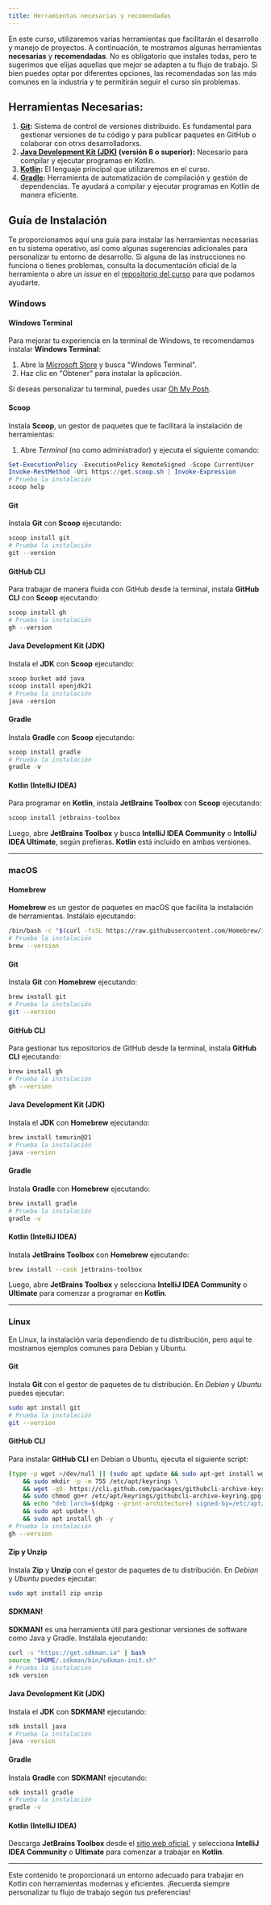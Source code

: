 ```yaml
---
title: Herramientas necesarias y recomendadas
---
```



<ReadingTime />

En este curso, utilizaremos varias herramientas que facilitarán el desarrollo y manejo de proyectos. A continuación, te mostramos algunas herramientas **necesarias** y **recomendadas**. No es obligatorio que instales todas, pero te sugerimos que elijas aquellas que mejor se adapten a tu flujo de trabajo. Si bien puedes optar por diferentes opciones, las recomendadas son las más comunes en la industria y te permitirán seguir el curso sin problemas.

## Herramientas Necesarias:

1. **[Git](https://git-scm.com/):** Sistema de control de versiones distribuido. Es fundamental para gestionar versiones de tu código y para publicar paquetes en GitHub o colaborar con otrxs desarrolladorxs.
2. **[Java Development Kit (JDK)](https://www.java.com/es/) (versión 8 o superior):** Necesario para compilar y ejecutar programas en Kotlin.
3. **[Kotlin](https://kotlinlang.org/):** El lenguaje principal que utilizaremos en el curso.
4. **[Gradle](https://gradle.org/):** Herramienta de automatización de compilación y gestión de dependencias. Te ayudará a compilar y ejecutar programas en Kotlin de manera eficiente.

## Guía de Instalación

Te proporcionamos aquí una guía para instalar las herramientas necesarias en tu sistema operativo, así como algunas sugerencias adicionales para personalizar tu entorno de desarrollo. Si alguna de las instrucciones no funciona o tienes problemas, consulta la documentación oficial de la herramienta o abre un *issue* en el [repositorio del curso](https://github.com/r8vnhill/dibs) para que podamos ayudarte.

### Windows

#### Windows Terminal

Para mejorar tu experiencia en la terminal de Windows, te recomendamos instalar **Windows Terminal**:

1. Abre la [Microsoft Store](https://www.microsoft.com/es-mx/p/windows-terminal/9n0dx20hk701) y busca "Windows Terminal".
2. Haz clic en "Obtener" para instalar la aplicación.

Si deseas personalizar tu terminal, puedes usar [Oh My Posh](https://ohmyposh.dev/).

#### Scoop

Instala **Scoop**, un gestor de paquetes que te facilitará la instalación de herramientas:

1. Abre _Terminal_ (no como administrador) y ejecuta el siguiente comando:

```powershell
Set-ExecutionPolicy -ExecutionPolicy RemoteSigned -Scope CurrentUser
Invoke-RestMethod -Uri https://get.scoop.sh | Invoke-Expression
# Prueba la instalación
scoop help
```

#### Git

Instala **Git** con **Scoop** ejecutando:

```powershell
scoop install git
# Prueba la instalación
git --version
```

#### GitHub CLI

Para trabajar de manera fluida con GitHub desde la terminal, instala **GitHub CLI** con **Scoop** ejecutando:

```powershell
scoop install gh
# Prueba la instalación
gh --version
```

#### Java Development Kit (JDK)

Instala el **JDK** con **Scoop** ejecutando:

```powershell
scoop bucket add java
scoop install openjdk21
# Prueba la instalación
java -version
```

#### Gradle

Instala **Gradle** con **Scoop** ejecutando:

```powershell
scoop install gradle
# Prueba la instalación
gradle -v
```

#### Kotlin (IntelliJ IDEA)

Para programar en **Kotlin**, instala **JetBrains Toolbox** con **Scoop** ejecutando:

```powershell
scoop install jetbrains-toolbox
```

Luego, abre **JetBrains Toolbox** y busca **IntelliJ IDEA Community** o **IntelliJ IDEA Ultimate**, según prefieras. **Kotlin** está incluido en ambas versiones.

---

### macOS

#### Homebrew

**Homebrew** es un gestor de paquetes en macOS que facilita la instalación de herramientas. Instálalo ejecutando:

```bash
/bin/bash -c "$(curl -fsSL https://raw.githubusercontent.com/Homebrew/install/HEAD/install.sh)"
# Prueba la instalación
brew --version
```

#### Git

Instala **Git** con **Homebrew** ejecutando:

```bash
brew install git
# Prueba la instalación
git --version
```

#### GitHub CLI

Para gestionar tus repositorios de GitHub desde la terminal, instala **GitHub CLI** ejecutando:

```bash
brew install gh
# Prueba la instalación
gh --version
```

#### Java Development Kit (JDK)

Instala el **JDK** con **Homebrew** ejecutando:

```bash
brew install temurin@21
# Prueba la instalación
java -version
```

#### Gradle

Instala **Gradle** con **Homebrew** ejecutando:

```bash
brew install gradle
# Prueba la instalación
gradle -v
```

#### Kotlin (IntelliJ IDEA)

Instala **JetBrains Toolbox** con **Homebrew** ejecutando:

```bash
brew install --cask jetbrains-toolbox
```

Luego, abre **JetBrains Toolbox** y selecciona **IntelliJ IDEA Community** o **Ultimate** para comenzar a programar en **Kotlin**.

---

### Linux

En Linux, la instalación varía dependiendo de tu distribución, pero aquí te mostramos ejemplos comunes para Debian y Ubuntu.

#### Git

Instala **Git** con el gestor de paquetes de tu distribución. En _Debian_ y _Ubuntu_ puedes ejecutar:

```bash
sudo apt install git
# Prueba la instalación
git --version
```

#### GitHub CLI

Para instalar **GitHub CLI** en Debian o Ubuntu, ejecuta el siguiente script:

```bash
(type -p wget >/dev/null || (sudo apt update && sudo apt-get install wget -y)) \
	&& sudo mkdir -p -m 755 /etc/apt/keyrings \
	&& wget -qO- https://cli.github.com/packages/githubcli-archive-keyring.gpg | sudo tee /etc/apt/keyrings/githubcli-archive-keyring.gpg > /dev/null \
	&& sudo chmod go+r /etc/apt/keyrings/githubcli-archive-keyring.gpg \
	&& echo "deb [arch=$(dpkg --print-architecture) signed-by=/etc/apt/keyrings/githubcli-archive-keyring.gpg] https://cli.github.com/packages stable main" | sudo tee /etc/apt/sources.list.d/github-cli.list > /dev/null \
	&& sudo apt update \
	&& sudo apt install gh -y
# Prueba la instalación
gh --version
```

#### Zip y Unzip

Instala **Zip** y **Unzip** con el gestor de paquetes de tu distribución. En _Debian_ y _Ubuntu_ puedes ejecutar:

```bash
sudo apt install zip unzip
```

#### SDKMAN!

**SDKMAN!** es una herramienta útil para gestionar versiones de software como Java y Gradle. Instálala ejecutando:

```bash
curl -s "https://get.sdkman.io" | bash
source "$HOME/.sdkman/bin/sdkman-init.sh"
# Prueba la instalación
sdk version
```

#### Java Development Kit (JDK)

Instala el **JDK** con **SDKMAN!** ejecutando:

```bash
sdk install java
# Prueba la instalación
java -version
```

#### Gradle

Instala **Gradle** con **SDKMAN!** ejecutando:

```bash
sdk install gradle
# Prueba la instalación
gradle -v
```

#### Kotlin (IntelliJ IDEA)

Descarga **JetBrains Toolbox** desde el [sitio web oficial](https://www.jetbrains.com/toolbox-app/download/), y selecciona **IntelliJ IDEA Community** o **Ultimate** para comenzar a trabajar en **Kotlin**.

---

Este contenido te proporcionará un entorno adecuado para trabajar en Kotlin con herramientas modernas y eficientes. ¡Recuerda siempre personalizar tu flujo de trabajo según tus preferencias!